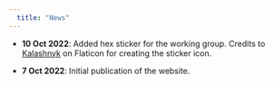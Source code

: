 ```yaml
---
  title: "News"
---
```


- **10 Oct 2022**: Added hex sticker for the working group. 
  Credits to <a href="https://www.flaticon.com/free-icons/technology" title="technology icons">Kalashnyk</a> on Flaticon for creating the sticker icon.

- **7 Oct 2022**: Initial publication of the website.

